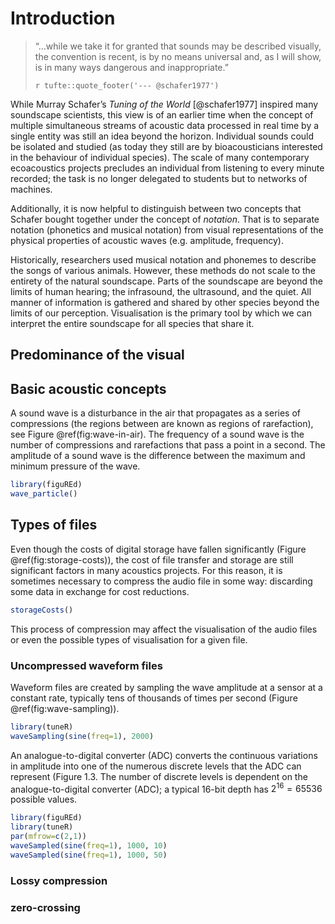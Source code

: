 # Introduction {#intro}

> "...while we take it for granted that sounds may be described visually, the convention is recent, is by no means universal and, as I will show, is in many ways dangerous and inappropriate."
>
> `r tufte::quote_footer('--- @schafer1977')`

While Murray Schafer's _Tuning of the World_ [@schafer1977] inspired many soundscape scientists, this view is of an earlier time when the concept of multiple simultaneous streams of acoustic data processed in real time by a single entity was still an idea beyond the horizon. Individual sounds could be isolated and studied (as today they still are by bioacousticians interested in the behaviour of individual species). The scale of many contemporary ecoacoustics projects precludes an individual from listening to every minute recorded; the task is no longer delegated to students but to networks of machines.

Additionally, it is now helpful to distinguish between two concepts that Schafer bought together under the concept of _notation_. That is to separate notation (phonetics and musical notation) from visual representations of the physical properties of acoustic waves (e.g. amplitude, frequency).

Historically, researchers used musical notation and phonemes to describe the songs of various animals. However, these methods do not scale to the entirety of the natural soundscape. Parts of the soundscape are beyond the limits of human hearing; the infrasound, the ultrasound, and the quiet. All manner of information is gathered and shared by other species beyond the limits of our perception. Visualisation is the primary tool by which we can interpret the entire soundscape for all species that share it.

## Predominance of the visual

## Basic acoustic concepts

A sound wave is a disturbance in the air that propagates as a series of compressions (the regions between are known as regions of  rarefaction), see Figure \@ref(fig:wave-in-air). The frequency of a sound wave is the number of compressions and rarefactions that pass a point in a second. The amplitude of a sound wave is the difference between the maximum and minimum pressure of the wave.

```r
library(figuREd)
wave_particle()
```

## Types of files
Even though the costs of digital storage have fallen significantly (Figure \@ref(fig:storage-costs)), the cost of file transfer and storage are still significant factors in many acoustics projects. For this reason, it is sometimes necessary to compress the audio file in some way: discarding some data in exchange for cost reductions.

```r
storageCosts()
```

This process of compression may affect the visualisation of the audio files or even the possible types of visualisation for a given file.

### Uncompressed waveform files
Waveform files are created by sampling the wave amplitude at a sensor at a constant rate, typically tens of thousands of times per second (Figure \@ref(fig:wave-sampling)).

```r
library(tuneR)
waveSampling(sine(freq=1), 2000)
```

An analogue-to-digital converter (ADC) converts the continuous variations in amplitude into one of the numerous discrete levels that the ADC can represent (Figure 1.3. The number of discrete levels is dependent on the analogue-to-digital converter (ADC); a typical 16-bit depth has $2^{16}=65536$ possible values.

```r
library(figuREd)
library(tuneR)
par(mfrow=c(2,1))
waveSampled(sine(freq=1), 1000, 10)
waveSampled(sine(freq=1), 1000, 50)
```

### Lossy compression

### zero-crossing { #zero-crossing-files }

